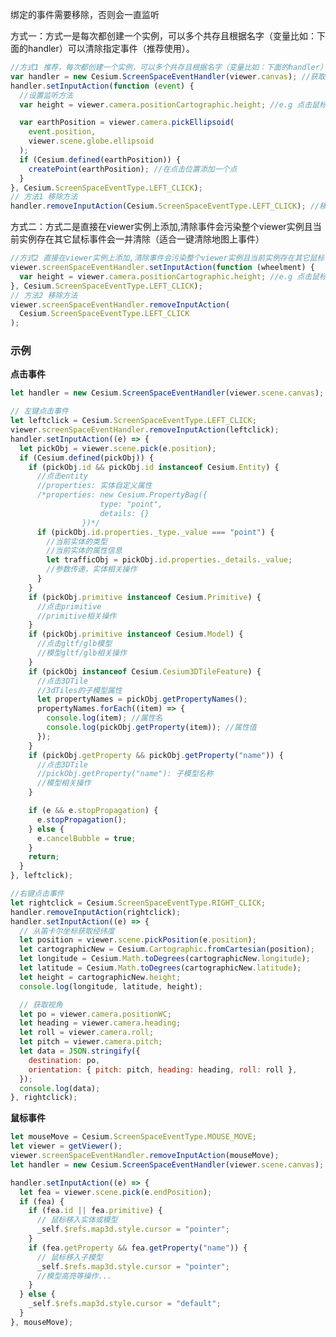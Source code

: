 绑定的事件需要移除，否则会一直监听

方式一：方式一是每次都创建一个实例，可以多个共存且根据名字（变量比如：下面的handler）可以清除指定事件（推荐使用）。

```js
//方式1 推荐，每次都创建一个实例，可以多个共存且根据名字（变量比如：下面的handler）可以清除指定事件
var handler = new Cesium.ScreenSpaceEventHandler(viewer.canvas); //获取地图对象
handler.setInputAction(function (event) {
  //设置监听方法
  var height = viewer.camera.positionCartographic.height; //e.g 点击鼠标左键获取当前高度

  var earthPosition = viewer.camera.pickEllipsoid(
    event.position,
    viewer.scene.globe.ellipsoid
  );
  if (Cesium.defined(earthPosition)) {
    createPoint(earthPosition); //在点击位置添加一个点
  }
}, Cesium.ScreenSpaceEventType.LEFT_CLICK);
// 方法1 移除方法
handler.removeInputAction(Cesium.ScreenSpaceEventType.LEFT_CLICK); //移除事件
```

方式二：方式二是直接在viewer实例上添加,清除事件会污染整个viewer实例且当前实例存在其它鼠标事件会一并清除（适合一键清除地图上事件）

```js
//方式2 直接在viewer实例上添加,清除事件会污染整个viewer实例且当前实例存在其它鼠标事件会一并清除（适合一键清除地图上事件）
viewer.screenSpaceEventHandler.setInputAction(function (wheelment) {
  var height = viewer.camera.positionCartographic.height; //e.g 点击鼠标左键获取当前高
}, Cesium.ScreenSpaceEventType.LEFT_CLICK);
// 方法2 移除方法
viewer.screenSpaceEventHandler.removeInputAction(
  Cesium.ScreenSpaceEventType.LEFT_CLICK
);
```

### 示例

**点击事件**

```js
let handler = new Cesium.ScreenSpaceEventHandler(viewer.scene.canvas);

// 左键点击事件
let leftclick = Cesium.ScreenSpaceEventType.LEFT_CLICK;
viewer.screenSpaceEventHandler.removeInputAction(leftclick);
handler.setInputAction((e) => {
  let pickObj = viewer.scene.pick(e.position);
  if (Cesium.defined(pickObj)) {
    if (pickObj.id && pickObj.id instanceof Cesium.Entity) {
      //点击entity
      //properties: 实体自定义属性
      /*properties: new Cesium.PropertyBag({
                    type: "point",
                    details: {}
                })*/
      if (pickObj.id.properties._type._value === "point") {
        //当前实体的类型
        //当前实体的属性信息
        let trafficObj = pickObj.id.properties._details._value;
        //参数传递，实体相关操作
      }
    }
    if (pickObj.primitive instanceof Cesium.Primitive) {
      //点击primitive
      //primitive相关操作
    }
    if (pickObj.primitive instanceof Cesium.Model) {
      //点击gltf/glb模型
      //模型gltf/glb相关操作
    }
    if (pickObj instanceof Cesium.Cesium3DTileFeature) {
      //点击3DTile
      //3dTiles的子模型属性
      let propertyNames = pickObj.getPropertyNames();
      propertyNames.forEach((item) => {
        console.log(item); //属性名
        console.log(pickObj.getProperty(item)); //属性值
      });
    }
    if (pickObj.getProperty && pickObj.getProperty("name")) {
      //点击3DTile
      //pickObj.getProperty("name"): 子模型名称
      //模型相关操作
    }

    if (e && e.stopPropagation) {
      e.stopPropagation();
    } else {
      e.cancelBubble = true;
    }
    return;
  }
}, leftclick);

//右键点击事件
let rightclick = Cesium.ScreenSpaceEventType.RIGHT_CLICK;
handler.removeInputAction(rightclick);
handler.setInputAction((e) => {
  // 从笛卡尔坐标获取经纬度
  let position = viewer.scene.pickPosition(e.position);
  let cartographicNew = Cesium.Cartographic.fromCartesian(position);
  let longitude = Cesium.Math.toDegrees(cartographicNew.longitude);
  let latitude = Cesium.Math.toDegrees(cartographicNew.latitude);
  let height = cartographicNew.height;
  console.log(longitude, latitude, height);

  // 获取视角
  let po = viewer.camera.positionWC;
  let heading = viewer.camera.heading;
  let roll = viewer.camera.roll;
  let pitch = viewer.camera.pitch;
  let data = JSON.stringify({
    destination: po,
    orientation: { pitch: pitch, heading: heading, roll: roll },
  });
  console.log(data);
}, rightclick);
```

**鼠标事件**

```js
let mouseMove = Cesium.ScreenSpaceEventType.MOUSE_MOVE;
let viewer = getViewer();
viewer.screenSpaceEventHandler.removeInputAction(mouseMove);
let handler = new Cesium.ScreenSpaceEventHandler(viewer.scene.canvas);

handler.setInputAction((e) => {
  let fea = viewer.scene.pick(e.endPosition);
  if (fea) {
    if (fea.id || fea.primitive) {
      // 鼠标移入实体或模型
      _self.$refs.map3d.style.cursor = "pointer";
    }
    if (fea.getProperty && fea.getProperty("name")) {
      // 鼠标移入子模型
      _self.$refs.map3d.style.cursor = "pointer";
      //模型高亮等操作...
    }
  } else {
    _self.$refs.map3d.style.cursor = "default";
  }
}, mouseMove);
```
